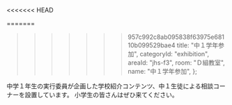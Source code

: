 <<<<<<< HEAD

=======
>>>>>>> 957c992c8ab095838f63975e68110b099529bae4
  title: "中１学年参加",
  categoryId: "exhibition",
  areaId: "jhs-f3",
  room: "Ｄ組教室",
  name: "中１学年参加",
};

中学１年生の実行委員が企画した学校紹介コンテンツ、中１生徒による相談コーナーを設置しています。
小学生の皆さんはぜひ来てください。
